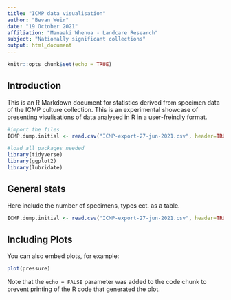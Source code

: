 ```yaml
---
title: "ICMP data visualisation"
author: "Bevan Weir"
date: "19 October 2021"
affiliation: "Manaaki Whenua - Landcare Research"
subject: "Nationally significant collections"
output: html_document
---
```


```r
knitr::opts_chunk$set(echo = TRUE)
```

## Introduction

This is an R Markdown document for statistics derived from specimen data of the ICMP culture collection. This is an experimental showcase of presenting visulisations of data analysed in R in a user-freindly format. 

```r
#import the files
ICMP.dump.initial <- read.csv("ICMP-export-27-jun-2021.csv", header=TRUE, sep=",")

#load all packages needed
library(tidyverse)
library(ggplot2)
library(lubridate)
```



## General stats

Here include the number of specimens, types ect. as a table.

```r
ICMP.dump.initial <- read.csv("ICMP-export-27-jun-2021.csv", header=TRUE, sep=",")
```

## Including Plots

You can also embed plots, for example:

```r
plot(pressure)
```

Note that the `echo = FALSE` parameter was added to the code chunk to prevent printing of the R code that generated the plot.

